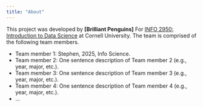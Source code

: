 ```yaml
---
title: "About"
---
```


This project was developed by **\[Brilliant Penguins]** For [INFO 2950: Introduction to Data Science](https://info2950.infosci.cornell.edu) at Cornell University. The team is comprised of the following team members.

-   Team member 1: Stephen, 2025, Info Science.
-   Team member 2: One sentence description of Team member 2 (e.g., year, major, etc.).
-   Team member 3: One sentence description of Team member 3 (e.g., year, major, etc.).
-   Team member 4: One sentence description of Team member 4 (e.g., year, major, etc.).
-   ...